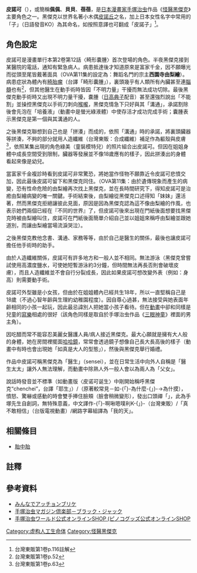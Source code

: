{{Infobox animanga character
| colour         = 
| colour text    = 
| name           = 皮諾可
| japanese       = ピノコ
| english        = Pinoco<ref>詳見台灣東販版，與-{「}-皮諾可-{」}-相關的標題英文翻譯</ref>
| kana           = ピノコ
| romaji         = Pinoko
| series         = 《[[怪醫黑傑克|怪醫黑傑克]]》角色
| image          = Dr. Pinoko.png
| imagesize      = 
| caption        = 皮諾可
| first          = 漫畫：日本單行本第2卷第12話〈畸形嚢腫〉<br />[[台灣東販|台灣東販]]第1卷第3話〈畸形嚢腫〉<ref>台灣東販第1卷p.65</ref>/第5話〈有時候像珍珠〉<ref>台灣東販第1卷p.93</ref>（名字）
| last           = 
| creator        = [[手塚治虫|手塚治虫]]
| voiced by      = {{Plain list|
; 動畫配音
* [[富永美衣奈|富永美衣奈]]<small>（100萬年地球之旅班達之書，1978年）</small>
* [[堀絢子|堀絢子]]<small>（[[原子小金剛|原子小金剛]]第2作，1981年）</small>
* [[水谷優子|水谷優子]]<small>（[[怪醫黑傑克|OVA、電視動畫]]，1993－2006年）</small>
* [[宇多田光|宇多田光]]<small>（[[怪醫黑傑克|網路動畫]]，2001年）</small>
; 廣播配音
* [[松島實|松島實]]<small>（1977年）</small>
* [[川田妙子|川田妙子]]<small>（1993年）</small>
; 香港配音
* [[梁少霞|梁少霞]]
* [[鄭麗麗|鄭麗麗]]（代配）
; 台灣配音
* [[楊凱凱|楊凱凱]]
* [[敖冰欣|敖冰欣]]
}}
| oaux1 name     = 演員
| oaux1          = {{Plain list|
* [[木島桂子|木島桂子]]<small>（{{link-ja|瞳中的訪問者|瞳の中の訪問者}}，1977年電影）</small>
* [[今井里恵|今井里恵]]<small>（{{link-ja|加山雄三的黑傑克|加山雄三のブラック・ジャック}}，1981年電視劇）</small>
* [[田島穂奈美|田島穂奈美]]<small>（原始視頻版本，1996年）</small>
* [[中山紗央里|中山紗央里]]・[[中山詩央里|中山詩央里]]<small>（TBS電視劇，2002年）</small>
}}
| background ref = 
| alias          = 佩佩（網路翻譯）、貝貝（台灣[[時報出版|時報出版]]）、蓓蓓
| nickname       = 
| age            = 18（心智年齡僅幼稚園程度）
| gender         = 女
| species        = 
| birthdate      = 
| zodiac         = 
| bloodtype      = 
| height         = 
| weight         = 
| born           = 
| birthplace     = T県××町○○番地（黑傑克住家）
| death          = 
| deathplace     = 
| nationality    = [[日本|日本]]
| class          = 
| occupation     = 
| title          = 
| relatives      = [[黑傑克|黑傑克]]
| divider        = 
}}
'''皮諾可'''（{{lang|ja|ピノコ}}），或簡稱'''佩佩'''、'''貝貝'''、'''蓓蓓'''，是[[日本漫畫家|日本漫畫家]][[手塚治虫|手塚治虫]]作品《[[怪醫黑傑克|怪醫黑傑克]]》主要角色之一。黑傑克以世界名著小木偶[[皮諾丘|皮諾丘]]之名，加上日本女性名字中常用的「子」（日語發音KO）為其命名，如按照意譯也可翻成「皮諾子」<ref>台灣東販第1卷p.116註解</ref>。

== 角色設定 ==

皮諾可是漫畫單行本第2卷第12話〈畸形嚢腫〉首次登場的角色。半夜黑傑克接到某醫院的電話，通知有緊急病人。病患抵達後才知道原來是富家千金，因不願曝光而從頭至尾皆戴著面具（OVA第11集的設定為：舞蹈名門的宗主'''西園寺由梨繪'''）。病患症狀為體內有[[畸胎瘤|畸胎瘤]]（台譯「畸形囊腫」），裏頭幾乎有人類所有內臟甚至連[[腦髓|腦髓]]也有<ref>台灣東販第1卷p.52</ref>，但其他醫生在動手術時皆因「不明力量」干擾而無法成功切除。最後黑傑克動手術時又出現不明力量干擾，嚢腫（[[日高典子|日高典子]]配音）甚至還強烈說出「不能割」並操控黑傑克以手術刀刺向[[喉嚨|喉嚨]]，黑傑克情急下只好與其「溝通」，承諾割除後會先泡在「培養液」（動畫中是螢光綠液體）中使存活才成功完成手術；囊腫表示黑傑克是第一個與其溝通的人。

之後黑傑克聯想到自己也是「拼湊」而成的，依照「溝通」時的承諾，將裏頭臟器等拼湊，不夠的部分就用人造纖維（台灣東販：合成纖維）補足作為軀殼與皮膚<ref>台灣東販第1卷p.63</ref>，依照某集出現的角色綠美（童裝模特兒）的照片組合出皮諾可。但因在姐姐身體中成長空間受到限制，臟器等發展並不像18歲應有的樣子，因此拼湊出的身體看起來像是幼兒。

當富家千金複診時看到皮諾可非常驚恐，將她當作怪物不願靠近令皮諾可悲憤交加，因此最後皮諾可留下和黑傑克同住。（OVA第11集：由於遺傳現象而產生的病變，恐有性命危險的由梨繪再次找上黑傑克，並在長時間研究下，得知皮諾可是治癒由梨繪病變的唯一關鍵。手術結束後，由梨繪從黑傑克口述得知「妹妹」還活著，然而黑傑克拒絕讓彼此見面，原因是因為黑傑克認為這不像由梨繪的作風，也表示她們兩個已經在『不同的世界』了，但皮諾可後來出現在門紙後面想要找黑傑克時被由梨繪叫住，皮諾可在門紙後面簡單介紹自己並以姐姐來稱呼由梨繪並跟她道別，而讓由梨繪當場流淚哭泣）。

之後黑傑克教他念書、溝通、家務等等，由於自己是醫生的關係，最後也讓皮諾可擔任他手術時的助手。

由於人造纖維關係，皮諾可有許多地方和一般人並不相同。無法游泳（黑傑克曾嘗試使用高濃度鹽水，可使她短暫游泳約3分鐘，但時間無法再長否則會破壞皮膚），而且人造纖維並不會自行分裂成長，因此如果皮諾可想改變外表（例如：身高）則需要動手術。

皮諾可外型雖是小女孩，但由於在姐姐體內已經共生18年，所以一直堅稱自己是18歲（不過心智年齡與生理約幼稚園程度）。因自尊心過甚，無法接受與她表面年齡相同的小孩一起玩，因此最忌諱別人把她當小孩子看待。但在[[動畫|動畫]]中卻和同樣是兒童的[[寫樂保介|寫樂]]相處的很好（該角色同樣是取自於手塚治虫作品《[[三眼神童|三眼神童]]》裡面的男主角）。

因吃醋而常不能容忍美麗女醫護人員/病人接近黑傑克。最大心願就是擁有大人般的身體，她在房間裡擺面[[哈哈鏡|哈哈鏡]]，常常會透過鏡子想像自己長大長高後的樣子（動畫中有時也會出現她「如真是大人的型態」），然後與黑傑克舉行婚禮。

作品中皮諾可稱黑傑克為「醫生」（sensei），並在日常生活中向外人自稱是「醫生太太」讓外人無法理解，而動畫中除熟人外一般人會以為兩人為「父女」。

說話時發音並不標準（如動畫版〈皮诺可诞生〉中剛開始稱呼黑傑克“chenchei”，台譯「耶生」）/（原著較常見－如-{「}-為什麼-{」}-→為什摸），憤怒、驚嚇或感動的時會雙手捧住臉頰（臉會稍微變形），發出口頭禪「{{lang|ja|アッチョンブリケ}}」，此為手塚先生自創詞，無特殊意義，中文譯作-{「}-啊啾嗯噗利K-{」}-（台灣東販）/「真不敢相信」（台版電視動畫）/網路字幕組譯為「我的天」。

== 相關條目 ==
* [[胎中胎|胎中胎]]

== 註釋 ==
{{reflist}}

== 參考資料 ==
* [http://blackjack.jp/info/accheon_photo.html みんなでアッチョンブリケ] {{Wayback|url=http://blackjack.jp/info/accheon_photo.html |date=20080620004339 }}
* [http://tezukaosamumagazineclub.com/modules/comicsearch/search.php?word=%A5%D6%A5%E9%A5%C3%A5%AF%A1%A6%A5%B8%A5%E3%A5%C3%A5%AF&search_target=title&scope=book 手塚治虫マガジン倶楽部－ブラック・ジャック] {{Wayback|url=http://tezukaosamumagazineclub.com/modules/comicsearch/search.php?word=%A5%D6%A5%E9%A5%C3%A5%AF%A1%A6%A5%B8%A5%E3%A5%C3%A5%AF&search_target=title&scope=book |date=20110702022014 }}
* [http://www.tezuka-shop.jp/ 手塚治虫ワールド公式オンラインSHOP (ピノコグッズ公式オンラインSHOP] {{Wayback|url=http://www.tezuka-shop.jp/ |date=20210221112830 }}
{{怪医黑杰克}}
{{DEFAULTSORT:Pinoko}}
[[Category:虚构人工生命体|Category:虚构人工生命体]]
[[Category:怪醫黑傑克|Category:怪醫黑傑克]]